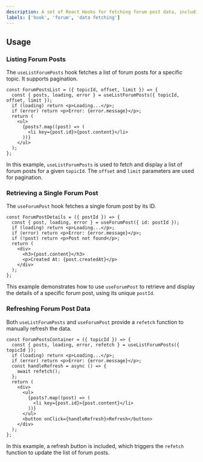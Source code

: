 ```yaml
---
description: A set of React Hooks for fetching forum post data, including listing and retrieving posts.
labels: ['hook', 'forum', 'data fetching']
---
```


## Usage

### Listing Forum Posts

The `useListForumPosts` hook fetches a list of forum posts for a specific topic. It supports pagination.

```tsx
const ForumPostsList = ({ topicId, offset, limit }) => {
  const { posts, loading, error } = useListForumPosts({ topicId, offset, limit });
  if (loading) return <p>Loading...</p>;
  if (error) return <p>Error: {error.message}</p>;
  return (
    <ul>
      {posts?.map((post) => (
        <li key={post.id}>{post.content}</li>
      ))}
    </ul>
  );
};
```
In this example, `useListForumPosts` is used to fetch and display a list of forum posts for a given `topicId`. The `offset` and `limit` parameters are used for pagination.
 
### Retrieving a Single Forum Post
The `useForumPost` hook fetches a single forum post by its ID.
```tsx
const ForumPostDetails = ({ postId }) => {
  const { post, loading, error } = useForumPost({ id: postId });
  if (loading) return <p>Loading...</p>;
  if (error) return <p>Error: {error.message}</p>;
  if (!post) return <p>Post not found</p>;
  return (
    <div>
      <h3>{post.content}</h3>
      <p>Created At: {post.createdAt}</p>
    </div>
  );
};
```
This example demonstrates how to use `useForumPost` to retrieve and display the details of a specific forum post, using its unique `postId`.
 
### Refreshing Forum Post Data
Both `useListForumPosts` and `useForumPost` provide a `refetch` function to manually refresh the data.
```tsx
const ForumPostsContainer = ({ topicId }) => {
  const { posts, loading, error, refetch } = useListForumPosts({ topicId });
  if (loading) return <p>Loading...</p>;
  if (error) return <p>Error: {error.message}</p>;
  const handleRefresh = async () => {
    await refetch();
  };
  return (
    <div>
      <ul>
        {posts?.map((post) => (
          <li key={post.id}>{post.content}</li>
        ))}
      </ul>
      <button onClick={handleRefresh}>Refresh</button>
    </div>
  );
};
```
In this example, a refresh button is included, which triggers the `refetch` function to update the list of forum posts.